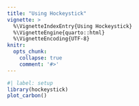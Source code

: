 ```yaml
---
title: "Using Hockeystick"
vignette: >
  %\VignetteIndexEntry{Using Hockeystick}
  %\VignetteEngine{quarto::html}
  %\VignetteEncoding{UTF-8}
knitr:
  opts_chunk:
    collapse: true
    comment: '#>'
---
```


```r
#| label: setup
library(hockeystick)
plot_carbon()
```
